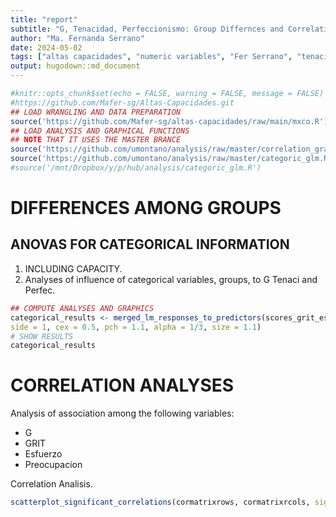 ```yaml
---
title: "report"
subtitle: "G, Tenacidad, Perfeccionismo: Group Differnces and Correlation Analyses."
author: "Ma. Fernanda Serrano"
date: 2024-05-02
tags: ["altas capacidades", "numeric variables", "Fer Serrano", "tenacidad", "perfeccionismo"]
output: hugodown::md_document
---
```

```r
#knitr::opts_chunk$set(echo = FALSE, warning = FALSE, message = FALSE)
#https://github.com/Mafer-sg/Altas-Capacidades.git
## LOAD WRANGLING AND DATA PREPARATION
source('https://github.com/Mafer-sg/altas-capacidades/raw/main/mxco.R')
## LOAD ANALYSIS AND GRAPHICAL FUNCTIONS
## NOTE THAT IT USES THE MASTER BRANCE
source('https://github.com/umontano/analysis/raw/master/correlation_graphics.R')
source('https://github.com/umontano/analysis/raw/master/categoric_glm.R')
#source('/mnt/Dropbox/y/p/hub/analysis/categoric_glm.R')
```


# DIFFERENCES AMONG GROUPS
## ANOVAS FOR CATEGORICAL INFORMATION

1.  INCLUDING CAPACITY.
1. Analyses of influence of categorical variables, groups, to G Tenaci and Perfec.

```r
## COMPUTE ANALYSES AND GRAPHICS
categorical_results <- merged_lm_responses_to_predictors(scores_grit_esfuer_preoc, categorical_info, threshold_significance = 0.05, categorical_flag = FALSE,
side = 1, cex = 0.5, pch = 1.1, alpha = 1/3, size = 1.1)
# SHOW RESULTS
categorical_results
```
# CORRELATION ANALYSES
Analysis of association among the following variables:

- G
- GRIT
- Esfuerzo
- Preocupacion

Correlation Analisis.

```r
scatterplot_significant_correlations(cormatrixrows, cormatrixrcols, sign=0.05)
```

